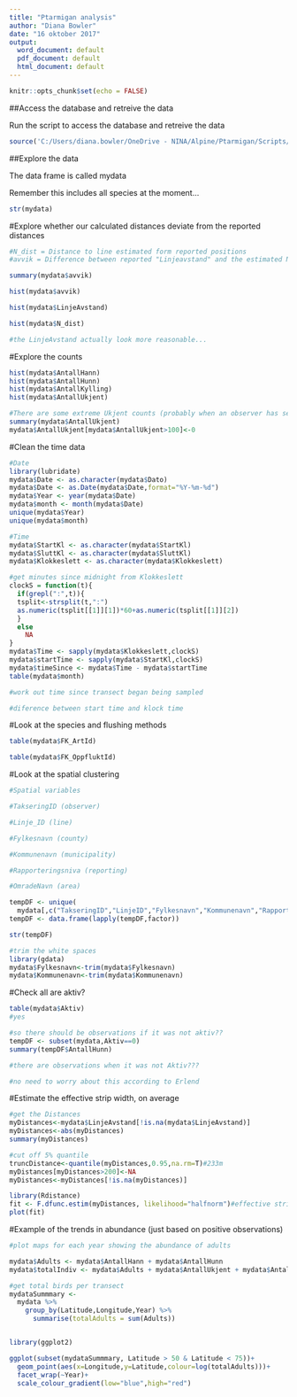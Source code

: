 ```yaml
---
title: "Ptarmigan analysis"
author: "Diana Bowler"
date: "16 oktober 2017"
output:
  word_document: default
  pdf_document: default
  html_document: default
---
```


```r

knitr::opts_chunk$set(echo = FALSE)

```


##Access the database and retreive the data

Run the script to access the database and retreive the data

```r

source('C:/Users/diana.bowler/OneDrive - NINA/Alpine/Ptarmigan/Scripts/HFP-connection_DB.R')

```


##Explore the data

The data frame is called mydata

Remember this includes all species at the moment...

```r

str(mydata)

```

#Explore whether our calculated distances deviate from the reported distances

```r

#N_dist = Distance to line estimated form reported positions
#avvik = Difference between reported "Linjeavstand" and the estimated N_dist

summary(mydata$avvik)

hist(mydata$avvik)

hist(mydata$LinjeAvstand)

hist(mydata$N_dist)

#the LinjeAvstand actually look more reasonable...

```


#Explore the counts

```r

hist(mydata$AntallHann)     
hist(mydata$AntallHunn)     
hist(mydata$AntallKylling)   
hist(mydata$AntallUkjent)  

#There are some extreme Ukjent counts (probably when an observer has seen a flock)
summary(mydata$AntallUkjent)
mydata$AntallUkjent[mydata$AntallUkjent>100]<-0

```


#Clean the time data

```r

#Date
library(lubridate)
mydata$Date <- as.character(mydata$Dato)
mydata$Date <- as.Date(mydata$Date,format="%Y-%m-%d")
mydata$Year <- year(mydata$Date)
mydata$month <- month(mydata$Date)
unique(mydata$Year)
unique(mydata$month)

#Time
mydata$StartKl <- as.character(mydata$StartKl)
mydata$SluttKl <- as.character(mydata$SluttKl)
mydata$Klokkeslett <- as.character(mydata$Klokkeslett)

#get minutes since midnight from Klokkeslett
clockS = function(t){
  if(grepl(":",t)){
  tsplit<-strsplit(t,":")
  as.numeric(tsplit[[1]][1])*60+as.numeric(tsplit[[1]][2])
  }
  else
    NA
}
mydata$Time <- sapply(mydata$Klokkeslett,clockS)
mydata$startTime <- sapply(mydata$StartKl,clockS)
mydata$timeSince <- mydata$Time - mydata$startTime
table(mydata$month)

#work out time since transect began being sampled

#diference between start time and klock time

```

#Look at the species and flushing methods

```r
table(mydata$FK_ArtId)

table(mydata$FK_OppfluktId)

```

#Look at the spatial clustering

```r

#Spatial variables

#TakseringID (observer)

#Linje_ID (line)

#Fylkesnavn (county)

#Kommunenavn (municipality)

#Rapporteringsniva (reporting)

#OmradeNavn (area)

tempDF <- unique(
  mydata[,c("TakseringID","LinjeID","Fylkesnavn","Kommunenavn","Rapporteringsniva","OmradeNavn")])
tempDF <- data.frame(lapply(tempDF,factor))

str(tempDF)

#trim the white spaces
library(gdata)
mydata$Fylkesnavn<-trim(mydata$Fylkesnavn)
mydata$Kommunenavn<-trim(mydata$Kommunenavn)

```


#Check all are aktiv?

```r

table(mydata$Aktiv)
#yes

#so there should be observations if it was not aktiv??
tempDF <- subset(mydata,Aktiv==0)
summary(tempDF$AntallHunn)

#there are observations when it was not Aktiv???

#no need to worry about this according to Erlend

```


#Estimate the effective strip width, on average

```r

#get the Distances
myDistances<-mydata$LinjeAvstand[!is.na(mydata$LinjeAvstand)]
myDistances<-abs(myDistances)
summary(myDistances)

#cut off 5% quantile
truncDistance<-quantile(myDistances,0.95,na.rm=T)#233m
myDistances[myDistances>200]<-NA
myDistances<-myDistances[!is.na(myDistances)]

library(Rdistance)
fit <- F.dfunc.estim(myDistances, likelihood="halfnorm")#effective strip width is 118 m
plot(fit)

```


#Example of the trends in abundance (just based on positive observations)

```r

#plot maps for each year showing the abundance of adults

mydata$Adults <- mydata$AntallHann + mydata$AntallHunn
mydata$totalIndiv <- mydata$Adults + mydata$AntallUkjent + mydata$AntallKylling

#get total birds per transect
mydataSummmary <- 
  mydata %>%
    group_by(Latitude,Longitude,Year) %>%
      summarise(totalAdults = sum(Adults))


library(ggplot2)

ggplot(subset(mydataSummmary, Latitude > 50 & Latitude < 75))+
  geom_point(aes(x=Longitude,y=Latitude,colour=log(totalAdults)))+
  facet_wrap(~Year)+
  scale_colour_gradient(low="blue",high="red")

```














